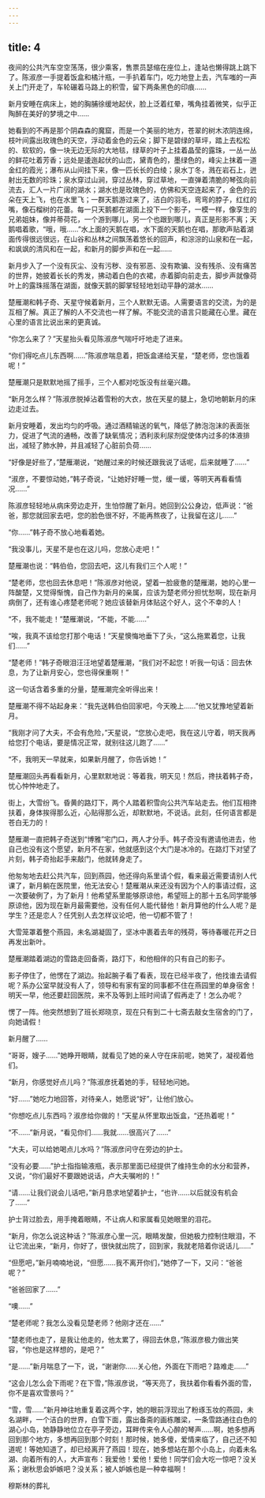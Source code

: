```yaml
---
---
---
```

title: 4
---



夜间的公共汽车空空荡荡，很少乘客，售票员瑟缩在座位上，逢站也懒得跳上跳下了。陈淑彦一手提着饭盒和橘汁瓶，一手扒着车门，吃力地登上去，汽车嗤的一声关上门开走了，车轮碾着马路上的积雪，留下两条黑色的印痕……

新月安睡在病床上，她的胸脯徐缓地起伏，脸上泛着红晕，嘴角挂着微笑，似乎正陶醉在美好的梦境之中……

她看到的不再是那个阴森森的魔窟，而是一个美丽的地方，苍翠的树木浓阴连绵，枝叶间露出玫瑰色的天空，浮动着金色的云朵；脚下是碧绿的草坪，踏上去松松的、软软的，像一块无边无际的大地毯，绿草的叶子上挂着晶莹的露珠，一丛一丛的鲜花吐着芳香；远处是逶迤起伏的山峦，黛青色的，墨绿色的，峰尖上抹着一道金红的霞光；瀑布从山间挂下来，像一匹长长的白绫；泉水丁冬，溅在岩石上，迸射出无数的珍珠；泉水穿过山涧，穿过丛林，穿过草地，一直弹着清脆的琴弦向前流去，汇人一片广阔的湖水；湖水也是玫瑰色的，仿佛和天空连起来了，金色的云朵在天上飞，也在水里飞；一群天鹅游过来了，洁白的羽毛，弯弯的脖子，红红的嘴，像石榴树的花蕾。每一只天鹅都在湖面上投下一个影子，一模一样，像孪生的兄弟姐妹，像并蒂荷花，一个游到哪儿，另一个也跟到哪儿，真正是形影不离；天鹅唱着歌，“哦，哦……”水上面的天鹅在唱，水下面的天鹅也在唱，那歌声贴着湖面传得很远很远，在山谷和丛林之间飘荡着悠长的回声，和淙淙的山泉和在一起，和飒飒的清风和在一起，和新月的脚步声和在一起……

新月步入了一个没有灰尘、没有污秽、没有邪恶、没有欺骗、没有残杀、没有痛苦的世界，她披着长长的秀发，拂动着白色的衣裙，赤着脚向前走去，脚步声就像荷叶上的露珠摇落在湖面，就像天鹅的脚掌轻轻地划动平静的湖水……

楚雁潮和韩子奇、天星守候着新月，三个人默默无语。人需要语言的交流，为的是互相了解。真正了解的人不交流也一样了解。不能交流的语言只能藏在心里。藏在心里的语言比说出来的更真诚。

“你怎么来了？”天星抬头看见陈淑彦气喘吁吁地走了进来。

“你们得吃点儿东西啊……”陈淑彦喘息着，把饭盒递给天星，“楚老师，您也饿着呢！”

楚雁潮只是默默地摇了摇手，三个人都对吃饭没有丝毫兴趣。

“新月怎么样？”陈淑彦脱掉沾着雪粉的大衣，放在天星的腿上，急切地朝新月的床边走过去。

新月安睡着，发出均匀的呼吸。通过酒精输送的氧气，降低了肺泡泡沫的表面张力，促进了气流的通畅，改善了缺氧情况；洒利汞利尿剂促使体内过多的体液排出，减轻了肺水肿，并且减轻了心脏前负荷……

“好像是好些了，”楚雁潮说，“她醒过来的时候还跟我说了话呢，后来就睡了……”

“淑彦，不要惊动她，”韩子奇说，“让她好好睡一觉，缓一缓，等明天再看看情况……”

陈淑彦轻轻地从病床旁边走开，生怕惊醒了新月。她回到公公身边，低声说：“爸爸，那您就回家去吧，您的脸色很不好，不能再熬夜了，让我留在这儿……”

“你……”韩子奇不放心地看着她。

“我没事儿，天星不是也在这儿吗，您放心走吧！”

楚雁潮也说：“韩伯伯，您回去吧，这儿有我们三个人呢！”

“楚老师，您也回去休息吧！”陈淑彦对他说，望着一脸疲惫的楚雁潮，她的心里一阵酸楚，又觉得惭愧，自己作为新月的亲属，应该为楚老师分担忧愁啊，现在新月病倒了，还有谁心疼楚老师呢？她应该替新月体贴这个好人，这个不幸的人！

“不，我不能走！”楚雁潮说，“不能，不能……”

“唉，我真不该给您打那个电话！”天星懊悔地垂下了头，“这么拖累着您，让我们……”

“楚老师！”韩子奇眼泪汪汪地望着楚雁潮，“我们对不起您！听我一句话：回去休息，为了让新月安心，您也得保重啊！”

这一句话含着多重的分量，楚雁潮完全听得出来！

楚雁潮不得不站起身来：“我先送韩伯伯回家吧，今天晚上……”他又犹豫地望着新月。

“我刚才问了大夫，不会有危险，”天星说，“您放心走吧，我在这儿守着，明天我再给您打个电话，要是情况正常，就别往这儿跑了……”

“不，我明天一早就来，如果新月醒了，你告诉她！”

楚雁潮回头再看看新月，心里默默地说：等着我，明天见！然后，搀扶着韩子奇，忧心忡忡地走了。

街上，大雪纷飞。昏黄的路灯下，两个人踏着积雪向公共汽车站走去。他们互相搀扶着，身体挨得那么近，心贴得那么近，却默默地，不说话。此刻，任何语言都是苍白无力的！

楚雁潮一直把韩子奇送到“博雅”宅门口，两人才分手。韩子奇没有邀请他进去，他自己也没有这个愿望，新月不在家，他就感到这个大门是冰冷的。在路灯下对望了片刻，韩子奇抬起手来敲门，他就转身走了。

他匆匆地去赶公共汽车，回到燕园，他还得向系里请个假，看来最近需要请别人代课了，新月躺在医院里，他无法安心！楚雁潮从来还没有因为个人的事请过假，这一次要破例了，为了新月！他希望系里能够原谅他，希望班上的那十五名同学能够原谅他，因为现在新月最需要他，没有任何人能代替他！新月算他的什么人呢？是学生？还是恋人？任凭别人去怎样议论吧，他一切都不管了！

大雪笼罩着整个燕园，未名湖凝固了，坚冰中裹着去年的残荷，等待春暖花开之日再发出新叶。

楚雁潮踏着湖边的雪路走回备斋，路灯下，和他相伴的只有自己的影子。

影子停住了，他愣在了湖边。抬起腕子看了看表，现在已经半夜了，他找谁去请假呢？系办公室早就没有人了，领导和有家有室的同事都不住在燕园里的单身宿舍！明天一早，他还要赶回医院，来不及等到上班时间请了假再走了！怎么办呢？

愣了一阵。他突然想到了班长郑晓京，现在只有到二十七斋去敲女生宿舍的门了，向她请假！

新月醒了……

“哥哥，嫂子……”她睁开眼睛，就看见了她的亲人守在床前呢，她笑了，凝视着他们。

“新月，你感觉好点儿吗？”陈淑彦抚着她的手，轻轻地问她。

“好……”她吃力地回答，对待亲人，她愿说“好”，让他们放心。

“你想吃点儿东西吗？淑彦给你做的！”天星从怀里取出饭盒，“还热着呢！”

“不……”新月说，“看见你们……我就……很高兴了……”

“大夫，可以给她喝点儿水吗？”陈淑彦问守在旁边的护士。

“没有必要……”护士指指输液瓶，表示那里面已经提供了维持生命的水分和营养，又说，“你们最好不要跟她说话，卢大夫嘱咐的！”

“请……让我们说会儿话吧，”新月恳求地望着护士，“也许……以后就没有机会了……”

护士背过脸去，用手掩着眼睛，不让病人和家属看见她眼里的泪花。

“新月，你怎么说这种话？”陈淑彦心里一沉，眼睛发酸，但她极力控制住眼泪，不让它流出来，“新月，你好了，很快就出院了，回到家，我就老陪着你说话儿……”

“但愿吧，”新月喃喃地说，“但愿……我不离开你们，”她停了一下，又问：“爸爸呢？”

“爸爸回家了……”

“噢……”

“楚老师呢？我怎么没看见楚老师？他刚才还在……”

“楚老师也走了，是我让他走的，他太累了，得回去休息，”陈淑彦极力做出笑容，“你也是这样想的，是吧？”

“是……”新月喘息了一下，说，“谢谢你……关心他，外面在下雨吧？路难走……”

“这会儿怎么会下雨呢？在下雪，”陈淑彦说，“等天亮了，我扶着你看看外面的雪，你不是喜欢雪景吗？”

“雪，雪……”新月神往地重复着这两个字，她的眼前浮现出了粉琢玉妆的燕园，未名湖畔，一个洁白的世界，白雪下面，露出备斋的画栋雕梁，一条雪路通往白色的湖心小岛，她静静地位立在亭子旁边，耳畔传来令人心醉的琴声……啊，她多想再回到那个地方，多想再回到那个时刻！那时候，她多傻，爱情来临了，自己还不知道呢！等她知道了，却已经离开了燕园！现在，她多想站在那个小岛上，向着未名湖、向着所有的人，大声宣布：我爱他！爱他！爱他！同学们会大吃一惊吧？没关系；谢秋思会妒嫉吧？没关系；被人妒嫉也是一种幸福啊！

穆斯林的葬礼